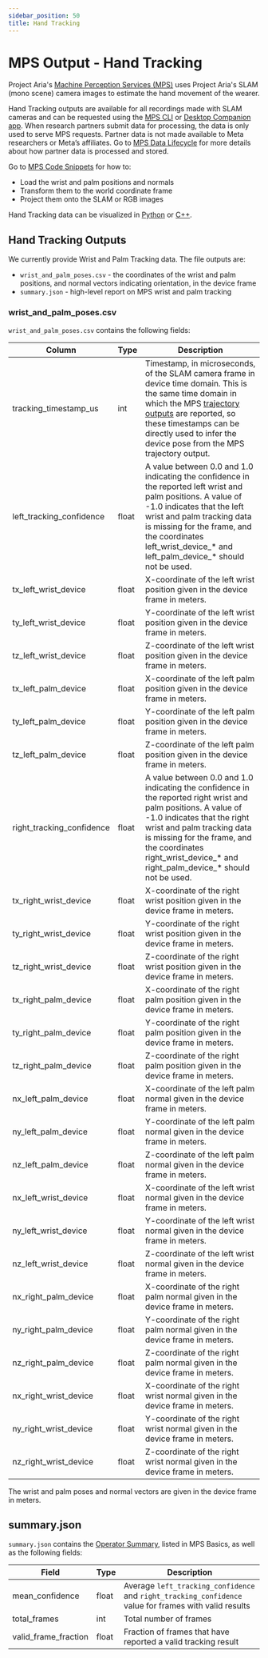 ```yaml
---
sidebar_position: 50
title: Hand Tracking
---
```

# MPS Output - Hand Tracking

Project Aria's [Machine Perception Services (MPS)](/ARK/mps/mps.mdx) uses Project Aria's SLAM (mono scene) camera images to estimate the hand movement of the wearer.

Hand Tracking outputs are available for all recordings made with SLAM cameras and can be requested using the [MPS CLI](/ARK/mps/request_mps/mps_cli.mdx) or [Desktop Companion app](/ARK/mps/request_mps/desktop_mps.mdx). When research partners submit data for processing, the data is only used to serve MPS requests. Partner data is not made available to Meta researchers or Meta’s affiliates. Go to [MPS Data Lifecycle](/ARK/mps/mps_processing.mdx) for more details about how partner data is processed and stored.


Go to [MPS Code Snippets](/data_utilities/core_code_snippets/mps.mdx) for how to:
* Load the wrist and palm positions and normals
* Transform them to the world coordinate frame
* Project them onto the SLAM or RGB images

Hand Tracking data can be visualized in [Python](/data_utilities/visualization/visualization_python.mdx) or [C++](/data_utilities/visualization/visualization_cpp.mdx).

## Hand Tracking Outputs

We currently provide Wrist and Palm Tracking data. The file outputs are:

* `wrist_and_palm_poses.csv` - the coordinates of the wrist and palm positions, and normal vectors indicating orientation, in the device frame
* `summary.json` - high-level report on MPS wrist and palm tracking

### wrist_and_palm_poses.csv

`wrist_and_palm_poses.csv` contains the following fields:

| **Column** | **Type** | **Description**   |
|---|---|---|
| tracking_timestamp_us | int    | Timestamp, in microseconds, of the SLAM camera frame in device time domain. This is the same time domain in which the MPS [trajectory outputs](/data_formats/mps/slam/mps_trajectory.mdx#open-loop-trajectory) are reported, so these timestamps can be directly used to infer the device pose from the MPS trajectory output. |
|  left_tracking_confidence  | float    | A value between 0.0 and 1.0 indicating the confidence in the reported left wrist and palm positions. A value of -1.0 indicates that the left wrist and palm tracking data is missing for the frame, and the coordinates left_wrist_device_* and left_palm_device_* should not be used.    |
|  tx_left_wrist_device  | float    | X-coordinate of the left wrist position given in the device frame in meters.    |
|  ty_left_wrist_device  | float   | Y-coordinate of the left wrist position given in the device frame in meters.    |
|  tz_left_wrist_device  | float    | Z-coordinate of the left wrist position given in the device frame in meters.    |
|  tx_left_palm_device  | float    | X-coordinate of the left palm position given in the device frame in meters.    |
|  ty_left_palm_device  | float    | Y-coordinate of the left palm position given in the device frame in meters.    |
|  tz_left_palm_device  | float    | Z-coordinate of the left palm position given in the device frame in meters.    |
|  right_tracking_confidence     | float | A value between 0.0 and 1.0 indicating the confidence in the reported right wrist and palm positions. A value of -1.0 indicates that the right wrist and palm tracking data is missing for the frame, and the coordinates right_wrist_device_* and right_palm_device_* should not be used.    |
|  tx_right_wrist_device     | float    | X-coordinate of the right wrist position given in the device frame in meters.    |
|  ty_right_wrist_device     | float    | Y-coordinate of the right wrist position given in the device frame in meters.    |
|  tz_right_wrist_device     | float    | Z-coordinate of the right wrist position given in the device frame in meters.    |
|  tx_right_palm_device     | float    | X-coordinate of the right palm position given in the device frame in meters.    |
|  ty_right_palm_device     | float    | Y-coordinate of the right palm position given in the device frame in meters.    |
|  tz_right_palm_device     | float    | Z-coordinate of the right palm position given in the device frame in meters.    |
|  nx_left_palm_device     | float    | X-coordinate of the left palm normal given in the device frame in meters.    |
|  ny_left_palm_device     | float    | Y-coordinate of the left palm normal given in the device frame in meters.    |
|  nz_left_palm_device     | float    | Z-coordinate of the left palm normal given in the device frame in meters.    |
|  nx_left_wrist_device     | float    | X-coordinate of the left wrist normal given in the device frame in meters.    |
|  ny_left_wrist_device     | float    | Y-coordinate of the left wrist normal given in the device frame in meters.    |
|  nz_left_wrist_device     | float    | Z-coordinate of the left wrist normal given in the device frame in meters.    |
|  nx_right_palm_device     | float    | X-coordinate of the right palm normal given in the device frame in meters.    |
|  ny_right_palm_device     | float    | Y-coordinate of the right palm normal given in the device frame in meters.    |
|  nz_right_palm_device     | float    | Z-coordinate of the right palm normal given in the device frame in meters.    |
|  nx_right_wrist_device     | float    | X-coordinate of the right wrist normal given in the device frame in meters.    |
|  ny_right_wrist_device     | float    | Y-coordinate of the right wrist normal given in the device frame in meters.    |
|  nz_right_wrist_device     | float    | Z-coordinate of the right wrist normal given in the device frame in meters.    |

The wrist and palm poses and normal vectors are given in the device frame in meters.


## summary.json

`summary.json` contains the [Operator Summary](/data_formats/mps/mps_summary.mdx#operator-summary), listed in MPS Basics, as well as the following fields:


| Field    | Type    | Description    |
|---|---|---|
| mean_confidence    | float    | Average `left_tracking_confidence` and `right_tracking_confidence` value for frames with valid results   |
| total_frames    | int    | Total number of frames    |
| valid_frame_fraction    | float    | Fraction of frames that have reported a valid tracking result    |
